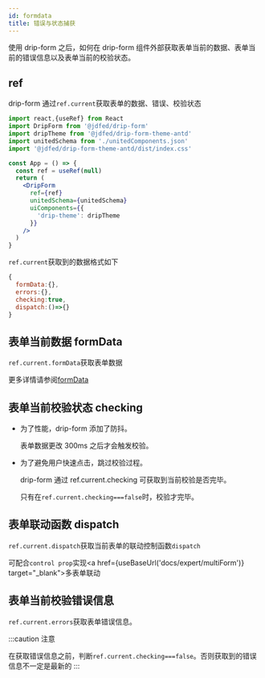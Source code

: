 ```yaml
---
id: formdata
title: 错误与状态捕获
---
```




使用 drip-form 之后，如何在 drip-form 组件外部获取表单当前的数据、表单当前的错误信息以及表单当前的校验状态。

## ref

drip-form 通过`ref.current`获取表单的数据、错误、校验状态

```jsx
import react,{useRef} from React
import DripForm from '@jdfed/drip-form'
import dripTheme from '@jdfed/drip-form-theme-antd'
import unitedSchema from './unitedComponents.json'
import '@jdfed/drip-form-theme-antd/dist/index.css'

const App = () => {
  const ref = useRef(null)
  return (
  	<DripForm
      ref={ref}
      unitedSchema={unitedSchema}
      uiComponents={{
        'drip-theme': dripTheme
      }}
    />
  )
}
```

`ref.current`获取到的数据格式如下

```js title="ref.current"
{
  formData:{},
  errors:{},
  checking:true,
  dispatch:()=>{}
}
```

## 表单当前数据 formData

`ref.current.formData`获取表单数据

更多详情请参阅[formData](../use/formData)

## 表单当前校验状态 checking

- 为了性能，drip-form 添加了防抖。

  表单数据更改 300ms 之后才会触发校验。

- 为了避免用户快速点击，跳过校验过程。

  drip-form 通过 ref.current.checking 可获取到当前校验是否完毕。

  只有在`ref.current.checking===false`时，校验才完毕。

## 表单联动函数 dispatch

`ref.current.dispatch`获取当前表单的联动控制函数`dispatch`

可配合`control prop`实现<a href={useBaseUrl('docs/expert/multiForm')} target="_blank">多表单联动</a>

## 表单当前校验错误信息

`ref.current.errors`获取表单错误信息。

:::caution 注意

在获取错误信息之前，判断`ref.current.checking===false`。否则获取到的错误信息不一定是最新的
:::
